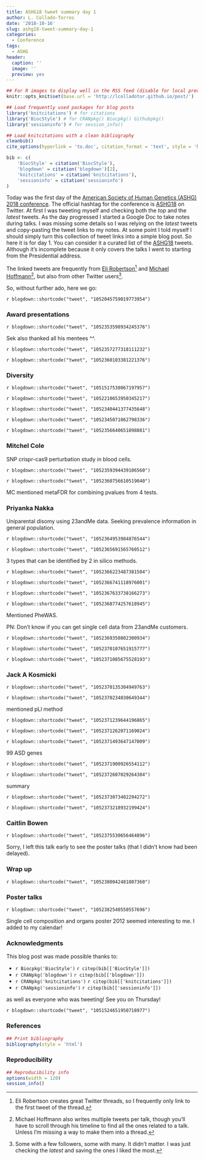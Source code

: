 ```yaml
---
title: ASHG18 tweet summary day 1
author: L. Collado-Torres
date: '2018-10-16'
slug: ashg18-tweet-summary-day-1
categories:
  - Conference
tags:
  - ASHG
header:
  caption: ''
  image: ''
  preview: yes
---
```


```r
## For R images to display well in the RSS feed (disable for local preview)
knitr::opts_knit$set(base.url = 'http://lcolladotor.github.io/post/')

## Load frequently used packages for blog posts
library('knitcitations') # for citations
library('BiocStyle') # for CRANpkg() Biocpkg() Githubpkg()
library('sessioninfo') # for session_info()

## Load knitcitations with a clean bibliography
cleanbib()
cite_options(hyperlink = 'to.doc', citation_format = 'text', style = 'html')

bib <- c(
    'BiocStyle' = citation('BiocStyle'),
    'blogdown' = citation('blogdown')[2],
    'knitcitations' = citation('knitcitations'),
    'sessioninfo' = citation('sessioninfo')
)
```

Today was the first day of the [American Society of Human Genetics (ASHG) 2018 conference](http://www.ashg.org/2018meeting/). The official hashtag for the conference is [ASHG18](https://twitter.com/search?q=%23ASHG18) on Twitter. At first I was tweeting myself and checking both the _top_ and the _latest_ tweets. As the day progressed I started a Google Doc to take notes during talks. I was missing some details so I was relying on the _latest_ tweets and copy-pasting the tweet links to my notes. At some point I told myself I should simply turn this collection of tweet links into a simple blog post. So here it is for day 1. You can consider it a curated list of the [ASHG18](https://twitter.com/search?q=%23ASHG18) tweets. Although it's incomplete because it only covers the talks I went to starting from the Presidential address. 

The linked tweets are frequently from [Eli Robertson](https://twitter.com/thatdnaguy)^[Eli Robertson creates great Twitter threads, so I frequently only link to the first tweet of the thread.] and [Michael Hoffmann](https://twitter.com/michaelhoffman)^[Michael Hoffmann also writes multiple tweets per talk, though you'll have to scroll through his timeline to find all the ones related to a talk. Unless I'm missing a way to make them into a thread.], but also from other Twitter users^[Some with a few followers, some with many. It didn't matter. I was just checking the _latest_ and saving the ones I liked the most.].

So, without further ado, here we go:

`r blogdown::shortcode("tweet", "1052045759019773954")`

### Award presentations

`r blogdown::shortcode("tweet", "1052353598934245376")`

Sek also thanked all his mentees ^^.

`r blogdown::shortcode("tweet", "1052357277318111232")`

`r blogdown::shortcode("tweet", "1052360103381221376")`

### Diversity

`r blogdown::shortcode("tweet", "1051517538067197957")`

`r blogdown::shortcode("tweet", "1052210653950345217")`

`r blogdown::shortcode("tweet", "1052340441377435648")`

`r blogdown::shortcode("tweet", "1052345071062798336")`

`r blogdown::shortcode("tweet", "1052356640651898881")`

### Mitchel Cole

SNP crispr-cas9 perturbation study in blood cells.

`r blogdown::shortcode("tweet", "1052359394439106560")`

`r blogdown::shortcode("tweet", "1052360756610519040")`

MC mentioned metaFDR for combining pvalues from 4 tests.


### Priyanka Nakka

Uniparental disomy using 23andMe data. Seeking prevalence information in general population.

`r blogdown::shortcode("tweet", "1052364953984876544")`

`r blogdown::shortcode("tweet", "1052365691565760512")`

3 types that can be identified by 2 in silico methods.

`r blogdown::shortcode("tweet", "1052366223487381504")`

`r blogdown::shortcode("tweet", "1052366741118976001")`

`r blogdown::shortcode("tweet", "1052367633738166273")`

`r blogdown::shortcode("tweet", "1052368774257618945")`

Mentioned PheWAS. 

PN: Don't know if you can get single cell data from 23andMe customers.


`r blogdown::shortcode("tweet", "1052369350802300934")`

`r blogdown::shortcode("tweet", "1052370107651915777")`

`r blogdown::shortcode("tweet", "1052371085675528193")`


### Jack A Kosmicki

`r blogdown::shortcode("tweet", "1052370135304949763")`

`r blogdown::shortcode("tweet", "1052370234030649344")`



mentioned pLl method 

`r blogdown::shortcode("tweet", "1052371239644196865")`

`r blogdown::shortcode("tweet", "1052371262071169024")`

`r blogdown::shortcode("tweet", "1052371493647147009")`


99 ASD genes 

`r blogdown::shortcode("tweet", "1052371900926554112")`

`r blogdown::shortcode("tweet", "1052372607029264384")`

summary

`r blogdown::shortcode("tweet", "1052373073402294272")`

`r blogdown::shortcode("tweet", "1052373218932199424")`

### Caitlin Bowen

`r blogdown::shortcode("tweet", "1052375530656464896")`

Sorry, I left this talk early to see the poster talks (that I didn't know had been delayed).


### Wrap up

`r blogdown::shortcode("tweet", "1052380042481807360")`

### Poster talks

`r blogdown::shortcode("tweet", "1052382540550557696")`

Single cell composition and organs poster 2012 seemed interesting to me. I added to my calendar!



### Acknowledgments

This blog post was made possible thanks to:

* `r Biocpkg('BiocStyle')` `r citep(bib[['BiocStyle']])`
* `r CRANpkg('blogdown')` `r citep(bib[['blogdown']])`
* `r CRANpkg('knitcitations')` `r citep(bib[['knitcitations']])`
* `r CRANpkg('sessioninfo')` `r citep(bib[['sessioninfo']])`

as well as everyone who was tweeting! See you on Thursday!

`r blogdown::shortcode("tweet", "1051524651950718977")`

### References

```r
## Print bibliography
bibliography(style = 'html')
```

### Reproducibility

```r
## Reproducibility info
options(width = 120)
session_info()
```
